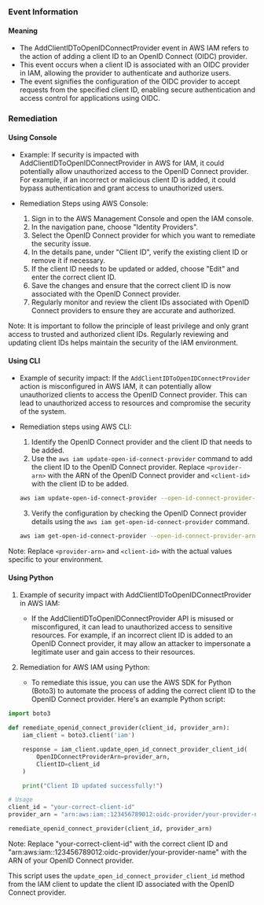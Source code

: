 
### Event Information

#### Meaning

- The AddClientIDToOpenIDConnectProvider event in AWS IAM refers to the action of adding a client ID to an OpenID Connect (OIDC) provider.
- This event occurs when a client ID is associated with an OIDC provider in IAM, allowing the provider to authenticate and authorize users.
- The event signifies the configuration of the OIDC provider to accept requests from the specified client ID, enabling secure authentication and access control for applications using OIDC.

### Remediation

#### Using Console

- Example: If security is impacted with AddClientIDToOpenIDConnectProvider in AWS for IAM, it could potentially allow unauthorized access to the OpenID Connect provider. For example, if an incorrect or malicious client ID is added, it could bypass authentication and grant access to unauthorized users.

- Remediation Steps using AWS Console:
  1. Sign in to the AWS Management Console and open the IAM console.
  2. In the navigation pane, choose "Identity Providers".
  3. Select the OpenID Connect provider for which you want to remediate the security issue.
  4. In the details pane, under "Client ID", verify the existing client ID or remove it if necessary.
  5. If the client ID needs to be updated or added, choose "Edit" and enter the correct client ID.
  6. Save the changes and ensure that the correct client ID is now associated with the OpenID Connect provider.
  7. Regularly monitor and review the client IDs associated with OpenID Connect providers to ensure they are accurate and authorized.

Note: It is important to follow the principle of least privilege and only grant access to trusted and authorized client IDs. Regularly reviewing and updating client IDs helps maintain the security of the IAM environment.

#### Using CLI

- Example of security impact: If the `AddClientIDToOpenIDConnectProvider` action is misconfigured in AWS IAM, it can potentially allow unauthorized clients to access the OpenID Connect provider. This can lead to unauthorized access to resources and compromise the security of the system.

- Remediation steps using AWS CLI:
  1. Identify the OpenID Connect provider and the client ID that needs to be added.
  2. Use the `aws iam update-open-id-connect-provider` command to add the client ID to the OpenID Connect provider. Replace `<provider-arn>` with the ARN of the OpenID Connect provider and `<client-id>` with the client ID to be added.

    ```bash
    aws iam update-open-id-connect-provider --open-id-connect-provider-arn <provider-arn> --client-id-list <client-id>
    ```

  3. Verify the configuration by checking the OpenID Connect provider details using the `aws iam get-open-id-connect-provider` command.

    ```bash
    aws iam get-open-id-connect-provider --open-id-connect-provider-arn <provider-arn>
    ```

Note: Replace `<provider-arn>` and `<client-id>` with the actual values specific to your environment.

#### Using Python

1. Example of security impact with AddClientIDToOpenIDConnectProvider in AWS IAM:
   - If the AddClientIDToOpenIDConnectProvider API is misused or misconfigured, it can lead to unauthorized access to sensitive resources. For example, if an incorrect client ID is added to an OpenID Connect provider, it may allow an attacker to impersonate a legitimate user and gain access to their resources.

2. Remediation for AWS IAM using Python:
   - To remediate this issue, you can use the AWS SDK for Python (Boto3) to automate the process of adding the correct client ID to the OpenID Connect provider. Here's an example Python script:

```python
import boto3

def remediate_openid_connect_provider(client_id, provider_arn):
    iam_client = boto3.client('iam')

    response = iam_client.update_open_id_connect_provider_client_id(
        OpenIDConnectProviderArn=provider_arn,
        ClientID=client_id
    )

    print("Client ID updated successfully!")

# Usage
client_id = "your-correct-client-id"
provider_arn = "arn:aws:iam::123456789012:oidc-provider/your-provider-name"

remediate_openid_connect_provider(client_id, provider_arn)
```

Note: Replace "your-correct-client-id" with the correct client ID and "arn:aws:iam::123456789012:oidc-provider/your-provider-name" with the ARN of your OpenID Connect provider.

This script uses the `update_open_id_connect_provider_client_id` method from the IAM client to update the client ID associated with the OpenID Connect provider.

